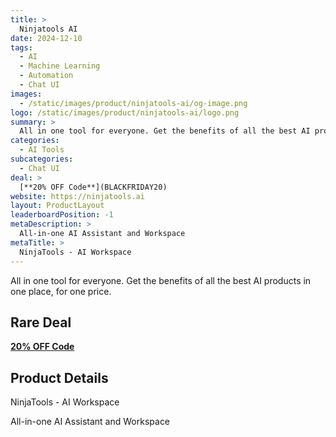 ```yaml
---
title: >
  Ninjatools AI
date: 2024-12-10
tags:
  - AI
  - Machine Learning
  - Automation
  - Chat UI
images:
  - /static/images/product/ninjatools-ai/og-image.png
logo: /static/images/product/ninjatools-ai/logo.png
summary: >
  All in one tool for everyone. Get the benefits of all the best AI products in one place, for one price.
categories:
  - AI Tools
subcategories:
  - Chat UI
deal: >
  [**20% OFF Code**](BLACKFRIDAY20)
website: https://ninjatools.ai
layout: ProductLayout
leaderboardPosition: -1
metaDescription: >
  All-in-one AI Assistant and Workspace
metaTitle: >
  NinjaTools - AI Workspace
---
```

All in one tool for everyone. Get the benefits of all the best AI products in one place, for one price.

## Rare Deal

[**20% OFF Code**](BLACKFRIDAY20)

## Product Details

NinjaTools - AI Workspace

All-in-one AI Assistant and Workspace
